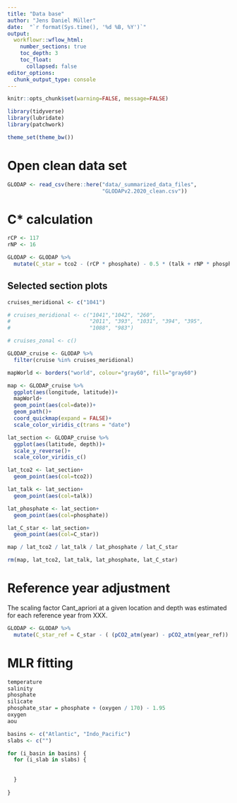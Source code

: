 ```yaml
---
title: "Data base"
author: "Jens Daniel Müller"
date:  "`r format(Sys.time(), '%d %B, %Y')`"
output: 
  workflowr::wflow_html:
    number_sections: true
    toc_depth: 3
    toc_float:
      collapsed: false
editor_options:
  chunk_output_type: console
---
```


```r
knitr::opts_chunk$set(warning=FALSE, message=FALSE)
```

```r
library(tidyverse)
library(lubridate)
library(patchwork)
```


```r
theme_set(theme_bw())
```

# Open clean data set

```r

GLODAP <- read_csv(here::here("data/_summarized_data_files",
                              "GLODAPv2.2020_clean.csv"))

```


# C* calculation

```r

rCP <- 117
rNP <- 16

```


```r

GLODAP <- GLODAP %>% 
  mutate(C_star = tco2 - (rCP * phosphate) - 0.5 * (talk + rNP * phosphate))

```

## Selected section plots

```r

cruises_meridional <- c("1041")

# cruises_meridional <- c("1041","1042", "260",
#                         "2011", "393", "1031", "394", "395",
#                         "1088", "983")

# cruises_zonal <- c()

GLODAP_cruise <- GLODAP %>% 
  filter(cruise %in% cruises_meridional)

```

```r

mapWorld <- borders("world", colour="gray60", fill="gray60")

map <- GLODAP_cruise %>%
  ggplot(aes(longitude, latitude))+
  mapWorld+
  geom_point(aes(col=date))+
  geom_path()+
  coord_quickmap(expand = FALSE)+
  scale_color_viridis_c(trans = "date")

lat_section <- GLODAP_cruise %>%
  ggplot(aes(latitude, depth))+
  scale_y_reverse()+
  scale_color_viridis_c()

lat_tco2 <- lat_section+
  geom_point(aes(col=tco2))

lat_talk <- lat_section+
  geom_point(aes(col=talk))

lat_phosphate <- lat_section+
  geom_point(aes(col=phosphate))

lat_C_star <- lat_section+
  geom_point(aes(col=C_star))

map / lat_tco2 / lat_talk / lat_phosphate / lat_C_star

rm(map, lat_tco2, lat_talk, lat_phosphate, lat_C_star)

```



# Reference year adjustment

The scaling factor Cant_apriori at a given location and depth was estimated for each reference year from XXX. 

```r

GLODAP <- GLODAP %>% 
  mutate(C_star_ref = C_star - ( (pCO2_atm(year) - pCO2_atm(year_ref)) / pCO2_atm(year_ref) ) * Cant_ref)

```

# MLR fitting

```r

temperature
salinity
phosphate
silicate
phosphate_star = phosphate + (oxygen / 170) - 1.95
oxygen
aou


```

```r

basins <- c("Atlantic", "Indo_Pacific")
slabs <- c("")

for (i_basin in basins) {
  for (i_slab in slabs) {
    
    
  }
  
}

```


